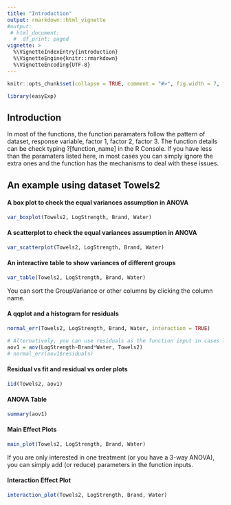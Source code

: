 ```yaml
---
title: "Introduction"
output: rmarkdown::html_vignette
#output:
 # html_document:
  #  df_print: paged
vignette: >
  %\VignetteIndexEntry{introduction}
  %\VignetteEngine{knitr::rmarkdown}
  %\VignetteEncoding{UTF-8}
---
```


```r
knitr::opts_chunk$set(collapse = TRUE, comment = "#>", fig.width = 7, fig.height = 4, fig.align = "center")
```

```r
library(easyExp)
```

## Introduction

In most of the functions, the function paramaters follow the pattern of dataset, response variable, factor 1, factor 2, factor 3. The function details can be check typing ?[function_name] in the R Console. If you have less than the paramaters listed here, in most cases you can simply ignore the extra ones and the function has the mechanisms to deal with these issues.

## An example using dataset Towels2

#### A box plot to check the equal variances assumption in ANOVA

```r
var_boxplot(Towels2, LogStrength, Brand, Water)
```

#### A scatterplot to check the equal variances assumption in ANOVA

```r
var_scatterplot(Towels2, LogStrength, Brand, Water)
```

#### An interactive table to show variances of different groups

```r
var_table(Towels2, LogStrength, Brand, Water)
```

You can sort the GroupVariance or other columns by clicking the column name.

#### A qqplot and a histogram for residuals

```r
normal_err(Towels2, LogStrength, Brand, Water, interaction = TRUE)

# Alternatively, you can use residuals as the function input in cases like split-plot designs.
aov1 = aov(LogStrength~Brand*Water, Towels2)
# normal_err(aov1$residuals)
```

#### Residual vs fit and residual vs order plots

```r
iid(Towels2, aov1)
```

#### ANOVA Table

```r
summary(aov1)
```

#### Main Effect Plots

```r
main_plot(Towels2, LogStrength, Brand, Water)
```

If you are only interested in one treatment (or you have a 3-way ANOVA), you can simply add (or reduce) parameters in the function inputs.

#### Interaction Effect Plot

```r
interaction_plot(Towels2, LogStrength, Brand, Water)
```
